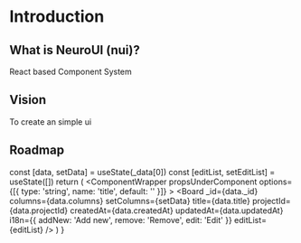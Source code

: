 
# Introduction

## What is NeuroUI (nui)?

React based Component System

## Vision

To create an simple ui

## Roadmap

  const [data, setData] = useState(_data[0])
  const [editList, setEditList] = useState([])
  return (
    <ComponentWrapper
      propsUnderComponent
      options={[{ type: 'string', name: 'title', default: '' }]}
    >
      <Board
        _id={data._id}
        columns={data.columns}
        setColumns={setData}
        title={data.title}
        projectId={data.projectId}
        createdAt={data.createdAt}
        updatedAt={data.updatedAt}
        i18n={{ addNew: 'Add new', remove: 'Remove', edit: 'Edit' }}
        editList={editList}
      />
    </ComponentWrapper>
  )
}

<BoardComponent />

<BoardComponent />

<BoardComponent />

<BoardComponent />
